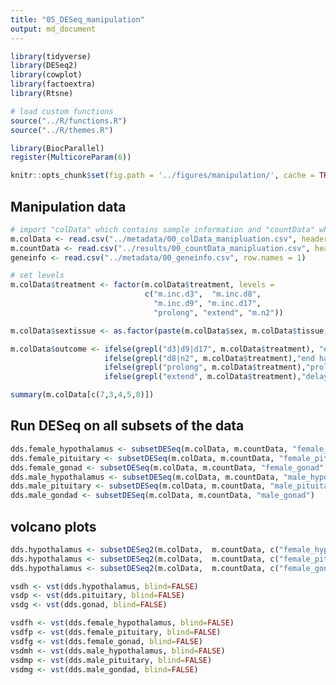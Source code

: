 ```yaml
---
title: "05_DESeq_manipulation"
output: md_document
---
```


```r
library(tidyverse)
library(DESeq2)
library(cowplot)
library(factoextra)
library(Rtsne)

# load custom functions  
source("../R/functions.R") 
source("../R/themes.R") 

library(BiocParallel)
register(MulticoreParam(6))

knitr::opts_chunk$set(fig.path = '../figures/manipulation/', cache = TRUE)
```

## Manipulation data

```r
# import "colData" which contains sample information and "countData" which contains read counts
m.colData <- read.csv("../metadata/00_colData_manipluation.csv", header = T, row.names = 1)
m.countData <- read.csv("../results/00_countData_manipluation.csv", header = T, row.names = 1)
geneinfo <- read.csv("../metadata/00_geneinfo.csv", row.names = 1)

# set levels
m.colData$treatment <- factor(m.colData$treatment, levels = 
                              c("m.inc.d3",  "m.inc.d8",
                                "m.inc.d9", "m.inc.d17",
                                "prolong", "extend", "m.n2"))

m.colData$sextissue <- as.factor(paste(m.colData$sex, m.colData$tissue, sep = "_"))

m.colData$outcome <- ifelse(grepl("d3|d9|d17", m.colData$treatment), "end inc", 
                     ifelse(grepl("d8|n2", m.colData$treatment),"end hatch",
                     ifelse(grepl("prolong", m.colData$treatment),"prolong inc",
                     ifelse(grepl("extend", m.colData$treatment),"delay hatch", NA))))

summary(m.colData[c(7,3,4,5,8)])
```

## Run DESeq on all subsets of the data

```r
dds.female_hypothalamus <- subsetDESeq(m.colData, m.countData, "female_hypothalamus")
dds.female_pituitary <- subsetDESeq(m.colData, m.countData, "female_pituitary" )
dds.female_gonad <- subsetDESeq(m.colData, m.countData, "female_gonad" )
dds.male_hypothalamus <- subsetDESeq(m.colData, m.countData, "male_hypothalamus" )
dds.male_pituitary <- subsetDESeq(m.colData, m.countData, "male_pituitary"  )
dds.male_gondad <- subsetDESeq(m.colData, m.countData, "male_gonad")
```

## volcano plots


```r

dds.hypothalamus <- subsetDESeq2(m.colData,  m.countData, c("female_hypothalamus","male_hypothalamus"))
dds.hypothalamus <- subsetDESeq2(m.colData,  m.countData, c("female_pituitary","male_pituitary"))
dds.hypothalamus <- subsetDESeq2(m.colData,  m.countData, c("female_gonad","male_gonad"))

```


```r

vsdh <- vst(dds.hypothalamus, blind=FALSE)
vsdp <- vst(dds.pituitary, blind=FALSE)
vsdg <- vst(dds.gonad, blind=FALSE)

vsdfh <- vst(dds.female_hypothalamus, blind=FALSE)
vsdfp <- vst(dds.female_pituitary, blind=FALSE)
vsdfg <- vst(dds.female_gonad, blind=FALSE)
vsdmh <- vst(dds.male_hypothalamus, blind=FALSE)
vsdmp <- vst(dds.male_pituitary, blind=FALSE)
vsdmg <- vst(dds.male_gondad, blind=FALSE)
```




